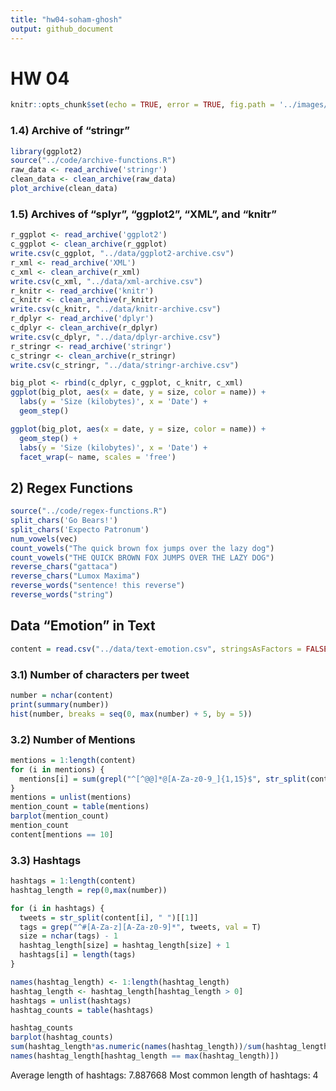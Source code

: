 ```yaml
---
title: "hw04-soham-ghosh"
output: github_document
---
```


# HW 04

```r
knitr::opts_chunk$set(echo = TRUE, error = TRUE, fig.path = '../images/')
```

### 1.4) Archive of "stringr"

```r
library(ggplot2)
source("../code/archive-functions.R")
raw_data <- read_archive('stringr')
clean_data <- clean_archive(raw_data)
plot_archive(clean_data)
```

### 1.5) Archives of "splyr", "ggplot2", "XML", and "knitr"
```r
r_ggplot <- read_archive('ggplot2')
c_ggplot <- clean_archive(r_ggplot)
write.csv(c_ggplot, "../data/ggplot2-archive.csv")
r_xml <- read_archive('XML')
c_xml <- clean_archive(r_xml)
write.csv(c_xml, "../data/xml-archive.csv")
r_knitr <- read_archive('knitr')
c_knitr <- clean_archive(r_knitr)
write.csv(c_knitr, "../data/knitr-archive.csv")
r_dplyr <- read_archive('dplyr')
c_dplyr <- clean_archive(r_dplyr)
write.csv(c_dplyr, "../data/dplyr-archive.csv")
r_stringr <- read_archive('stringr')
c_stringr <- clean_archive(r_stringr)
write.csv(c_stringr, "../data/stringr-archive.csv")

big_plot <- rbind(c_dplyr, c_ggplot, c_knitr, c_xml)
ggplot(big_plot, aes(x = date, y = size, color = name)) +
  labs(y = 'Size (kilobytes)', x = 'Date') +
  geom_step()

ggplot(big_plot, aes(x = date, y = size, color = name)) +
  geom_step() + 
  labs(y = 'Size (kilobytes)', x = 'Date') + 
  facet_wrap(~ name, scales = 'free')
```

## 2) Regex Functions

```r
source("../code/regex-functions.R")
split_chars('Go Bears!')
split_chars('Expecto Patronum')
num_vowels(vec)
count_vowels("The quick brown fox jumps over the lazy dog")
count_vowels("THE QUICK BROWN FOX JUMPS OVER THE LAZY DOG")
reverse_chars("gattaca")
reverse_chars("Lumox Maxima")
reverse_words("sentence! this reverse")
reverse_words("string")
```

## Data "Emotion" in Text

```r
content = read.csv("../data/text-emotion.csv", stringsAsFactors = FALSE)$content
```

### 3.1) Number of characters per tweet

```r
number = nchar(content)
print(summary(number))
hist(number, breaks = seq(0, max(number) + 5, by = 5))
```

### 3.2) Number of Mentions

```r
mentions = 1:length(content)
for (i in mentions) {
  mentions[i] = sum(grepl("^[^@@]*@[A-Za-z0-9_]{1,15}$", str_split(content[i], " ")[[1]]))
}
mentions = unlist(mentions)
mention_count = table(mentions)
barplot(mention_count)
mention_count
content[mentions == 10]
```

### 3.3) Hashtags

```r
hashtags = 1:length(content)
hashtag_length = rep(0,max(number))

for (i in hashtags) {
  tweets = str_split(content[i], " ")[[1]]
  tags = grep("^#[A-Za-z][A-Za-z0-9]*", tweets, val = T)
  size = nchar(tags) - 1
  hashtag_length[size] = hashtag_length[size] + 1
  hashtags[i] = length(tags)
}

names(hashtag_length) <- 1:length(hashtag_length)
hashtag_length <- hashtag_length[hashtag_length > 0]
hashtags = unlist(hashtags)
hashtag_counts = table(hashtags)

hashtag_counts
barplot(hashtag_counts)
sum(hashtag_length*as.numeric(names(hashtag_length))/sum(hashtag_length))
names(hashtag_length[hashtag_length == max(hashtag_length)])
```

Average length of hashtags: 7.887668
Most common length of hashtags: 4
